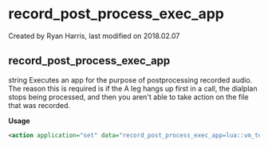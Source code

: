 
# record_post_process_exec_app 

 Created by  Ryan Harris, last modified on 2018.02.07

## record_post_process_exec_app

string Executes an app for the purpose of postprocessing recorded audio. The reason this is required is if the A leg hangs up first in a call, the dialplan stops being processed, and then you aren't able to take action on the file that was recorded.

**Usage**

```xml
<action application="set" data="record_post_process_exec_app=lua::vm_test.lua" />
```


